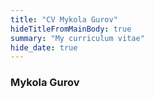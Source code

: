```yaml
---
title: "CV Mykola Gurov"
hideTitleFromMainBody: true
summary: "My curriculum vitae"
hide_date: true
---
```


### Mykola Gurov

<DetailsHeader hidden />
<SummaryBullets />


---

##### Tech

<Tech />

---

##### Work

jan 2021-now [iptiQ](https://www.iptiq.com/) Hoofddorp NL - insuretech

Product Engineer. Primarily focused on streamlining technical support operations and aligning the quality of deliverables with  an organisational transition from startup to scale-up.

CIL team - **Customer support platform** with capabilities for policy administration, call routing, SMS, email, task management. Introduced a **full-stack approach** to the previously silo'ed (Front- v Back-end) team. Regained control over a sizeable legacy React.js application by redesigning the test strategy towards [comprehensive and meaningful test coverage](/talks/app-testing-with-playwright/). Shifted the team focus towards the user satisfaction and early problem detection with **UI observability**. Introduced python notebooks as an OPS tool. 

Joined **Integrations** team to build an interface with Dutch road authorities ([RDW](https://www.rdw.nl/) and [Roydata](https://www.seps.nl/roy-data/)). Broke team paralysis in the face of seemingly insurmountable ambiguity in requirements. Readjusted the delivery process for early business stakeholders involvement powered by custom-built augmented UI for decision making. 

**Payments** team - coached to improve the reliability of the transaction processing in a distributed environment. Led refactoring for more transparent processing of payments. Introduced team-owned UIs that drastically improved technical operational support efficiency. Sped up delivery process from once in months to continuous deployment. 

---

2015-2020 [bol.com](https://bol.com) Utrecht NL - e-commerce

Informal **liaison and advocate** between feature and platform / DX teams. Transition from Oracle-backed monoliths to Java and Kotlin microservices. From on-premise to cloud (GCP). Created popular dev tools (internal with Go and React).

Teams & domains: 

A **data-in-flight** platform team building bridge between operational and data-lake databases. Joined to develop and spread in usage a custom built **continuous data quality monitoring** tool. Built a tailored automated testing process that allowed to practice near continuous delivery to numerous installations across the organization. 

Purchasing & Supplier accounting. Recovered the domain from technical downfall. Brought **testing and observability** practices to the level that allowed to move to **[trunk-based continuous delivery development](/talks/trunk-based-delivery/)**. Designed and built cross-dock service in close iterative collaboration with business stakeholders, featuring custom-built UIs for requirements analysis and observability, as well as [extensive testing on production via gradual process takeover](/talks/testing-on-production/). 

Landed at "logistics via bol" - a "startup within a large organization" partner delivery program similar to the "Fulfillment by Amazon". A "tech excellence" team spearheading migration to microservices and from oracle to postgres. Revolutionized dev testing by shortening feedback loops with docker.


<span class="no-print">[more about the great time at bol...](/about/bol)</span>

---

2011 apr - 2015 [TomTom](https://www.tomtom.com) Amsterdam NL - navigation

Working with high load, distributed services environment. Cross-services refactorings. First successful visualizations for internal business stakeholders ([GWT](https://en.wikipedia.org/wiki/Google_Web_Toolkit), later angular). 

----

Before 2011 - Kyiv, UA. <span class="no-print">See LinkedIn ⤵️</span> <span class="print-only">https://www.linkedin.com/in/mgurov</span>

{/* In particular, 2005 - 2011 [Encodify](https://www.encodify.com/) - grew to Team Lead while developing a creative media workflow platform with rich customization and numerous on-premise deployments.   */}

<DetailsFooter hidden />

